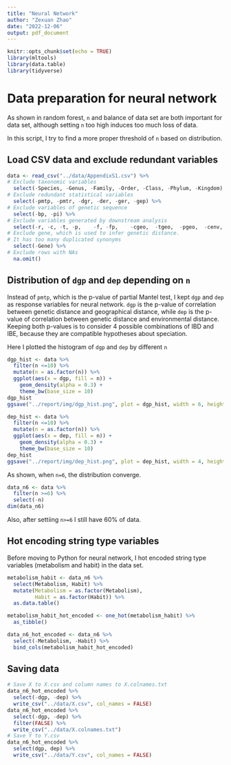 ```yaml
---
title: "Neural Network"
author: "Zexuan Zhao"
date: "2022-12-06"
output: pdf_document
---
```


```r
knitr::opts_chunk$set(echo = TRUE)
library(mltools)
library(data.table)
library(tidyverse)
```

# Data preparation for neural network

As shown in random forest, `n` and balance of data set are both important  for data set,
although setting `n` too high induces too much loss of data. 

In this script, I try to find a more proper threshold of `n` based on distribution.

## Load CSV data and exclude redundant variables

```r
data <- read_csv("../data/AppendixS1.csv") %>% 
# Exclude taxonomic variables
  select(-Species, -Genus, -Family, -Order, -Class, -Phylum, -Kingdom) %>% 
# Exclude redundant statistical variables
  select(-pmtp, -pmtr, -dgr, -der, -ger, -gep) %>% 
# Exclude variables of genetic sequence
  select(-bp, -pi) %>% 
# Exclude variables generated by downstream analysis 
  select(-r, -c, -t, -p,	-f,	-fp,	-cgeo,	-tgeo,	-pgeo,	-cenv,	-tenv,	-penv) %>% 
# Exclude gene, which is used to infer genetic distance.
# It has too many duplicated synonyms
  select(-Gene) %>% 
# Exclude rows with NAs
  na.omit()
```

## Distribution of `dgp` and `dep` depending on `n`

Instead of `pmtp`, which is the p-value of partial Mantel test, I kept `dgp` and `dep` as response variables for neural network. 
`dgp` is the p-value of correlation between genetic distance and geographical distance, while
`dep` is the p-value of correlation between genetic distance and environmental distance.
Keeping both p-values is to consider 4 possible combinations of IBD and IBE, because they are compatible hypotheses about speciation.

Here I plotted the histogram of `dgp` and `dep` by different `n`

```r
dgp_hist <- data %>% 
  filter(n <=10) %>% 
  mutate(n = as.factor(n)) %>% 
  ggplot(aes(x = dgp, fill = n)) +
    geom_density(alpha = 0.3) +
    theme_bw(base_size = 10)
dgp_hist
ggsave("../report/img/dgp_hist.png", plot = dgp_hist, width = 6, height = 4.5, units = "in")
```
```r
dep_hist <- data %>% 
  filter(n <=10) %>% 
  mutate(n = as.factor(n)) %>% 
  ggplot(aes(x = dep, fill = n)) +
    geom_density(alpha = 0.3) +
    theme_bw(base_size = 10)
dep_hist
ggsave("../report/img/dep_hist.png", plot = dep_hist, width = 4, height = 3, units = "in")
```

As shown, when `n=6`, the distribution converge.

```r
data_n6 <- data %>% 
  filter(n >=6) %>% 
  select(-n)
dim(data_n6)
```

Also, after settiing `n>=6` I still have 60% of data. 

## Hot encoding string type variables

Before moving to Python for neural network, I hot encoded string type variables (metabolism and habit) in the data set.

```r
metabolism_habit <- data_n6 %>% 
  select(Metabolism, Habit) %>% 
  mutate(Metabolism = as.factor(Metabolism),
         Habit = as.factor(Habit)) %>% 
  as.data.table()

metabolism_habit_hot_encoded <- one_hot(metabolism_habit) %>% 
  as_tibble()

data_n6_hot_encoded <- data_n6 %>% 
  select(-Metabolism, -Habit) %>% 
  bind_cols(metabolism_habit_hot_encoded)
```

## Saving data

```r
# Save X to X.csv and column names to X.colnames.txt
data_n6_hot_encoded %>% 
  select(-dgp, -dep) %>% 
  write_csv("../data/X.csv", col_names = FALSE)
data_n6_hot_encoded %>% 
  select(-dgp, -dep) %>% 
  filter(FALSE) %>% 
  write_csv("../data/X.colnames.txt")
# Save Y to Y.csv 
data_n6_hot_encoded %>% 
  select(dgp, dep) %>% 
  write_csv("../data/Y.csv", col_names = FALSE)
```

